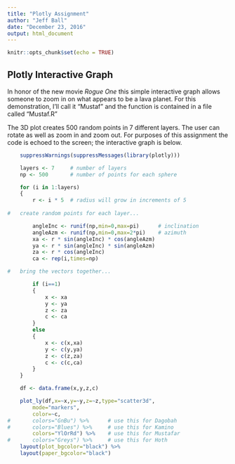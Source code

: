 ---
title: "Plotly Assignment"
author: "Jeff Ball"
date: "December 23, 2016"
output: html_document
---

```{r setup, include=FALSE}
knitr::opts_chunk$set(echo = TRUE)
```

## Plotly Interactive Graph

In honor of the new movie *Rogue One* this simple interactive graph allows someone to zoom in on what appears to be a lava planet.  For this demonstration, I'll call it "Mustaf" and the function is contained in a file called "Mustaf.R"

The 3D plot creates 500 random points in 7 different layers.  The user can rotate as well as zoom in and zoom out.  For purposes of this assignment the code is echoed to the screen; the interactive graph is below.

```{r Initialize, echo=FALSE}
	suppressWarnings(suppressMessages(library(plotly)))
```

```{r createPoints,echo=TRUE}
	layers <- 7		# number of layers
	np <- 500		# number of points for each sphere

	for (i in 1:layers)
	{
		r <- i * 5	# radius will grow in increments of 5
	
#	create random points for each layer...

		angleInc <- runif(np,min=0,max=pi)		# inclination
		angleAzm <- runif(np,min=0,max=2*pi)	# azimuth
		xa <- r * sin(angleInc) * cos(angleAzm)	
		ya <- r * sin(angleInc) * sin(angleAzm)
		za <- r * cos(angleInc)
		ca <- rep(i,times=np)

#	bring the vectors together...

		if (i==1)
		{
			x <- xa
			y <- ya
			z <- za
			c <- ca
		}
		else
		{
			x <- c(x,xa)
			y <- c(y,ya)
			z <- c(z,za)
			c <- c(c,ca)
		}
	}

	df <- data.frame(x,y,z,c)
```

```{r plot3D,echo=TRUE}
	plot_ly(df,x=~x,y=~y,z=~z,type="scatter3d",
		mode="markers",
		color=~c,
#		colors="GnBu") %>%	    # use this for Dagobah
#		colors="Blues") %>%	    # use this for Kamino
		colors="YlOrRd") %>%	# use this for Mustafar
#		colors="Greys") %>%	    # use this for Hoth
	layout(plot_bgcolor="black") %>%
	layout(paper_bgcolor="black")
```